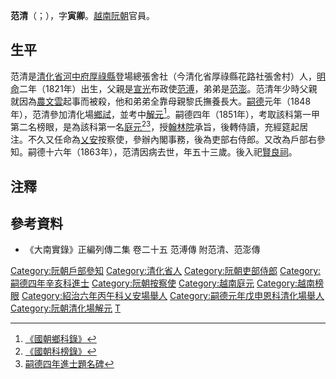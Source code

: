 '''范清'''（{{vie|v='''Phạm Thanh'''|hn=范清}}；{{bd|1821年||1863年|catIdx=P范}}），字'''寅卿'''。[[越南|越南]][[阮朝|阮朝]]官員。

==生平==
范清是[[清化省|清化省]][[河中府_(越南)|河中府]][[厚祿縣|厚祿縣]]登場總張舍社（今清化省厚祿縣花路社張舍村）人，[[明命|明命]]二年（1821年）出生，父親是[[宣光|宣光]]布政使[[范溥|范溥]]，弟弟是[[范澎|范澎]]。范清年少時父親就因為[[農文雲|農文雲]]起事而被殺，他和弟弟全靠母親黎氏撫養長大。[[嗣德|嗣德]]元年（1848年），范清參加清化場[[鄉試|鄉試]]，並考中[[解元|解元]]<ref>[http://lib.nomfoundation.org/collection/1/volume/341/page/9 《國朝鄉科錄》]</ref>。嗣德四年（1851年），考取該科第一甲第二名榜眼，是為該科第一名[[庭元|庭元]]<ref>[http://hannom.nlv.gov.vn/hannom/cgi-bin/hannom?a=d&d=BNTwEHieahcNp1894.1.45 《國朝科榜錄》]</ref><ref>[http://www.hannom.org.vn/detail.asp?param=1219&Catid=562 嗣德四年進士題名碑]</ref>，授[[翰林院|翰林院]]承旨，後轉侍讀，充經筵起居注。不久又任命為[[乂安|乂安]]按察使，參辦內閣事務，後為吏部右侍郎。又改為戶部右參知。嗣德十六年（1863年），范清因病去世，年五十三歲。後入祀[[賢良祠_(越南)|賢良祠]]。

==注釋==
{{reflist}}

==參考資料==
*《大南實錄》正編列傳二集 卷二十五 范溥傳 附范清、范澎傳

{{嗣德四年辛亥科庭试正副榜}}

[[Category:阮朝戶部參知|Category:阮朝戶部參知]]
[[Category:清化省人|Category:清化省人]]
[[Category:阮朝吏部侍郎|Category:阮朝吏部侍郎]]
[[Category:嗣德四年辛亥科進士|Category:嗣德四年辛亥科進士]]
[[Category:阮朝按察使|Category:阮朝按察使]]
[[Category:越南庭元|Category:越南庭元]]
[[Category:越南榜眼|Category:越南榜眼]]
[[Category:紹治六年丙午科乂安場舉人|Category:紹治六年丙午科乂安場舉人]]
[[Category:嗣德元年戊申恩科清化場舉人|Category:嗣德元年戊申恩科清化場舉人]]
[[Category:阮朝清化場解元|Category:阮朝清化場解元]]
[[Category:范姓|T]]